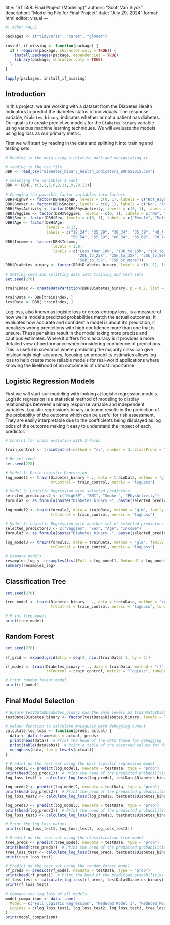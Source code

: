 title: "ST 558: Final Project (Modeling)"
authors: "Scott Van Slyck"
description: "Modeling File for Final Project"
date: "July 29, 2024"
format: html
editor: visual
---

```r
#| echo: FALSE

packages <- c("tidyverse", "caret", "glmnet")

install_if_missing <- function(package) {
  if (!require(package, character.only = TRUE)) {
    install.packages(package, dependencies = TRUE)
    library(package, character.only = TRUE)
  }
}

lapply(packages, install_if_missing)
```

## Introduction

In this project, we are working with a dataset from the Diabetes Health Indicators to predict the diabetes status of individuals. The response variable, `Diabetes_binary`, indicates whether or not a patient has diabetes.  Our goal is to create predictive models for the `Diabetes_binary` variable using various machine learning techniques. We will evaluate the models using log loss as our primary metric.

First we will start by reading in the data and splitting it into training and testing sets.
```r
# Reading in the data using a relative path and manipulating it

# reading in the csv file
DBH <- read_csv("diabetes_binary_health_indicators_BRFSS2015.csv")

# selecting the variables I want
DBH <- DBH[, c(1,2,5,6,9,11,19,20,22)]

# Changing the possible factor variables into factors
DBH$HighBP <- factor(DBH$HighBP, levels = c(0, 1), labels = c("Not_High", "High"))
DBH$Smoker <- factor(DBH$Smoker, levels = c(0, 1), labels = c("No", "Yes"))
DBH$PhysActivity <- factor(DBH$PhysActivity, levels = c(0, 1), labels = c("No", "Yes"))
DBH$Veggies <- factor(DBH$Veggies, levels = c(0, 1), labels = c("No", "Yes"))
DBH$Sex <- factor(DBH$Sex, levels = c(0, 1), labels = c("Female", "Male"))
DBH$Age <- factor(DBH$Age, 
                  levels = 1:13, 
                  labels = c("18_24", "25_29", "30_34", "35_39", "40_44", "45_49", 
                             "50_54", "55_59", "60_64", "65_69", "70_74", "75_79", "80_plus"))
DBH$Income <- factor(DBH$Income, 
                     levels = 1:8, 
                     labels = c("Less_than_10k", "10k_to_15k", "15k_to_20k", 
                                "20k_to_25k", "25k_to_35k", "35k_to_50k", 
                                "50k_to_75k", "75k_or_more"))
DBH$Diabetes_binary <- factor(DBH$Diabetes_binary, levels = c(0, 1), labels = c("No_Diabetes", "Diabetes"))

# Setting seed and splitting data into training and test sets
set.seed(270)

trainIndex <- createDataPartition(DBH$Diabetes_binary, p = 0.7, list = FALSE)

trainData <- DBH[trainIndex, ]
testData <- DBH[-trainIndex, ]
```

Log loss, also known as logistic loss or cross-entropy loss, is a measure of how well a model's predicted probabilities match the actual outcomes. It evaluates how accurate and confident a model is about it's prediction, it penalizes wrong predictions with high confidence more than one that is unsure. These penalties result in the model taking more precise and cautious estimates. Where it differs from accuracy is it provides a more detailed view of performance when considering confidence of predictions. This is useful in scenarios where predicting the majority class can give misleadingly high accuracy, focusing on probability estimates allows log loss to help create more reliable models for real-world applications where knowing the likelihood of an outcome is of utmost importance.


## Logistic Regression Models
First we will start our modeling with looking at logistic regression models. Logistic regression is a statistical method of modeling to display relationships between a binary response variable and independent variables. Logistic regression's binary outcome results in the prediction of the probability of the outcome which can be useful for risk assessment. They are easily interpretable due to the coefficients being displayed as log odds of the outcome making it easy to understand the impact of each predictor.

```r
# Control for cross evalution with 3-folds

train_control <- trainControl(method = "cv", number = 3, classProbs = TRUE, summaryFunction = mnLogLoss)

# Re-set seed
set.seed(270)

# Model 1: Basic Logistic Regression
log_model1 <- train(Diabetes_binary ~ ., data = trainData, method = "glm", family = "binomial", 
                    trControl = train_control, metric = "logLoss")

# Model 2: Logistic Regression with selected predictors
selected_predictors2 <- c("HighBP", "BMI", "Smoker", "PhysActivity")
formula2 <- as.formula(paste("Diabetes_binary ~", paste(selected_predictors2, collapse = " + ")))

log_model2 <- train(formula2, data = trainData, method = "glm", family = "binomial", 
                    trControl = train_control, metric = "logLoss")

# Model 3: Logistic Regression with another set of selected predictors
selected_predictors3 <- c("Veggies", "Sex", "Age", "Income")
formula3 <- as.formula(paste("Diabetes_binary ~", paste(selected_predictors3, collapse = " + ")))

log_model3 <- train(formula3, data = trainData, method = "glm", family = "binomial", 
                    trControl = train_control, metric = "logLoss")

# Compare models
resamples_log <- resamples(list(Full = log_model1, Reduced1 = log_model2, Reduced2 = log_model3))
summary(resamples_log)
```

## Classification Tree

```r
set.seed(270)

tree_model <- train(Diabetes_binary ~ ., data = trainData, method = "rpart", 
                    trControl = train_control, metric = "logLoss", tuneLength = 10)

# Print tree model
print(tree_model)
```

## Random Forest

```r
set.seed(270)

rf_grid <- expand.grid(mtry = seq(2, ncol(trainData)-1, by = 2))

rf_model <- train(Diabetes_binary ~ ., data = trainData, method = "rf", 
                  trControl = train_control, metric = "logLoss", tuneGrid = rf_grid, ntree = 100)

# Print random forest model
print(rf_model)
```

## Final Model Selection
```r
# Ensure testData$Diabetes_binary has the same levels as trainData$Diabetes_binary
testData$Diabetes_binary <- factor(testData$Diabetes_binary, levels = levels(trainData$Diabetes_binary))

# Helper function to calculate mnLogLoss with debugging output
calculate_log_loss <- function(preds, actual) {
  data <- data.frame(obs = actual, preds)
  print(head(data))  # Print the head of the data frame for debugging
  print(table(data$obs))  # Print a table of the observed values for debugging
  mnLogLoss(data, lev = levels(actual))
}

# Predict on the test set using the best logistic regression model
log_preds1 <- predict(log_model1, newdata = testData, type = "prob")
print(head(log_preds1))  # Print the head of the predicted probabilities for debugging
log_loss_test1 <- calculate_log_loss(log_preds1, testData$Diabetes_binary)

log_preds2 <- predict(log_model2, newdata = testData, type = "prob")
print(head(log_preds2))  # Print the head of the predicted probabilities for debugging
log_loss_test2 <- calculate_log_loss(log_preds2, testData$Diabetes_binary)

log_preds3 <- predict(log_model3, newdata = testData, type = "prob")
print(head(log_preds3))  # Print the head of the predicted probabilities for debugging
log_loss_test3 <- calculate_log_loss(log_preds3, testData$Diabetes_binary)

# Print the log loss values
print(c(log_loss_test1, log_loss_test2, log_loss_test3))

# Predict on the test set using the classification tree model
tree_preds <- predict(tree_model, newdata = testData, type = "prob")
print(head(tree_preds))  # Print the head of the predicted probabilities for debugging
tree_loss_test <- calculate_log_loss(tree_preds, testData$Diabetes_binary)
print(tree_loss_test)

# Predict on the test set using the random forest model
rf_preds <- predict(rf_model, newdata = testData, type = "prob")
print(head(rf_preds))  # Print the head of the predicted probabilities for debugging
rf_loss_test <- calculate_log_loss(rf_preds, testData$Diabetes_binary)
print(rf_loss_test)

# Compare the log loss of all models
model_comparison <- data.frame(
  Model = c("Full Logistic Regression", "Reduced Model 1", "Reduced Model 2", "Classification Tree", "Random Forest"),
  LogLoss = c(log_loss_test1, log_loss_test2, log_loss_test3, tree_loss_test, rf_loss_test)
)
print(model_comparison)
```
